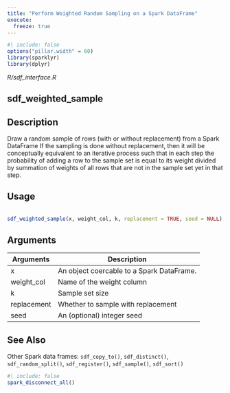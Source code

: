 ```yaml
---
title: "Perform Weighted Random Sampling on a Spark DataFrame"
execute:
  freeze: true
---
```


```r
#| include: false
options("pillar.width" = 60)
library(sparklyr) 
library(dplyr)
```

*R/sdf_interface.R*

## sdf_weighted_sample

## Description
 Draw a random sample of rows (with or without replacement) from a Spark DataFrame If the sampling is done without replacement, then it will be conceptually equivalent to an iterative process such that in each step the probability of adding a row to the sample set is equal to its weight divided by summation of weights of all rows that are not in the sample set yet in that step. 


## Usage
```r
 
sdf_weighted_sample(x, weight_col, k, replacement = TRUE, seed = NULL) 
```

## Arguments
|Arguments|Description|
|---|---|
| x | An object coercable to a Spark DataFrame. |
| weight_col | Name of the weight column |
| k | Sample set size |
| replacement | Whether to sample with replacement |
| seed | An (optional) integer seed |






## See Also
 Other Spark data frames:  `sdf_copy_to()`, `sdf_distinct()`, `sdf_random_split()`, `sdf_register()`, `sdf_sample()`, `sdf_sort()` 


```r
#| include: false
spark_disconnect_all()
```
